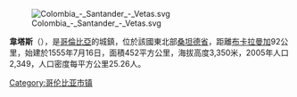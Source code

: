 [[Image:Colombia_-_Santander_-_Vetas.svg|right]]

'''韋塔斯'''（{{lang-es|Vetas}}），是[[哥倫比亞|哥倫比亞]]的城鎮，位於該國東北部[[桑坦德省|桑坦德省]]，距離[[布卡拉曼加|布卡拉曼加]]92公里，始建於1555年7月16日，面積452平方公里，海拔高度3,350米，2005年人口2,349，人口密度每平方公里25.26人。

{{coord|7.33333|N|72.8667|W|source:kolossus-itwiki|display=title}}

{{Colombia-geo-stub}}
[[Category:哥伦比亚市镇|Category:哥伦比亚市镇]]